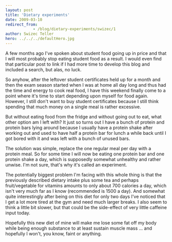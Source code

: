 ```yaml
---
layout: post
title: 'Dietary experiments'
date: 2009-03-10
redirect_from: 
            - /blog/dietary-experiments/swizec/1
author: Swizec Teller
hero: ../../../defaultHero.jpg
---
```

A few months ago I've spoken about student food going up in price and that I will most probably stop eating student food as a result. I would even find that particular post to link if I had more time to develop this blog and included a search, but alas, no luck.

So anyhow, after the leftover student certificates held up for a month and then the exam season started when I was at home all day long and thus had the time and energy to cook real food, I have this weekend finally come to a point where it's time to start depending upon myself for food again. However, I still don't want to buy student certificates because I still think spending that much money on a single meal is rather excessive.

But without eating food from the fridge and without going out to eat, what other option am I left with? It just so turns out I have a bunch of protein and protein bars lying around because I usually have a protein shake after working out and used to have half a protein bar for lunch a while back until I got bored with it and was left with a bunch of unused bars.

The solution was simple, replace the one regular meal per day with a protein meal. So for some time I will now be eating one protein bar and one protein shake a day, which is supposedly somewhat unhealthy and rather unwise. I'm not sure, that's why it's called an experiment.

The potentially biggest problem I'm facing with this whole thing is that the previously described dietary intake plus some tea and perhaps fruit/vegetable for vitamins amounts to only about 700 calories a day, which isn't very much far as I know (recommended is 1500 a day). And somewhat quite interestingly after being on this diet for only two days I've noticed that I get a lot more tired at the gym and need much larger breaks. I also seem to think a little bit slower, but that could be the side-effect of very little caffeine input today.

Hopefully this new diet of mine will make me lose some fat off my body while being enough substance to at least sustain muscle mass ... and hopefully I won't, you know, faint or anything.